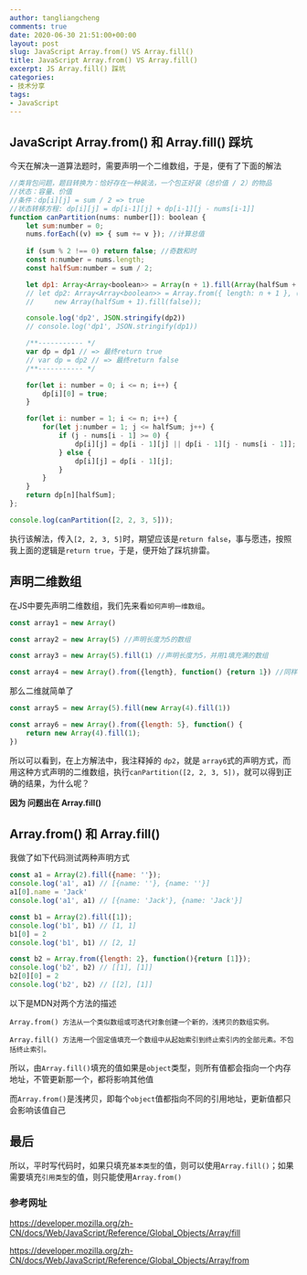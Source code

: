 ```yaml
---
author: tangliangcheng
comments: true
date: 2020-06-30 21:51:00+00:00
layout: post
slug: JavaScript Array.from() VS Array.fill()
title: JavaScript Array.from() VS Array.fill()
excerpt: JS Array.fill() 踩坑
categories:
- 技术分享
tags:
- JavaScript
---
```


## JavaScript Array.from() 和 Array.fill() 踩坑

今天在解决一道算法题时，需要声明一个二维数组，于是，便有了下面的解法

```js
//类背包问题，题目转换为：恰好存在一种装法，一个包正好装（总价值 / 2）的物品
//状态：容量、价值
//条件：dp[i][j] = sum / 2 => true
//状态转移方程: dp[i][j] = dp[i-1][j] + dp[i-1][j - nums[i-1]]
function canPartition(nums: number[]): boolean {
    let sum:number = 0;
    nums.forEach((v) => { sum += v }); //计算总值
    
    if (sum % 2 !== 0) return false; //奇数和时
    const n:number = nums.length;
    const halfSum:number = sum / 2;

    let dp1: Array<Array<boolean>> = Array(n + 1).fill(Array(halfSum + 1).fill(false));
    // let dp2: Array<Array<boolean>> = Array.from({ length: n + 1 }, () =>
    //     new Array(halfSum + 1).fill(false));

    console.log('dp2', JSON.stringify(dp2))
    // console.log('dp1', JSON.stringify(dp1))

    /**----------- */
    var dp = dp1 // => 最终return true
    // var dp = dp2 // => 最终return false
    /**----------- */

    for(let i: number = 0; i <= n; i++) {
        dp[i][0] = true;
    }

    for(let i: number = 1; i <= n; i++) {
        for(let j:number = 1; j <= halfSum; j++) {
            if (j - nums[i - 1] >= 0) {
                dp[i][j] = dp[i - 1][j] || dp[i - 1][j - nums[i - 1]];
            } else {
                dp[i][j] = dp[i - 1][j];
            }
        }
    }
    return dp[n][halfSum];
};

console.log(canPartition([2, 2, 3, 5]));
```

执行该解法，传入`[2, 2, 3, 5]`时，期望应该是`return false`，事与愿违，按照我上面的逻辑是`return true`，于是，便开始了踩坑排雷。

## 声明二维数组

在JS中要先声明二维数组，我们先来看`如何声明一维数组`。

```js
const array1 = new Array()

const array2 = new Array(5) //声明长度为5的数组

const array3 = new Array(5).fill(1) //声明长度为5，并用1填充满的数组

const array4 = new Array().from({length}, function() {return 1}) //同样声明长度为5，并用1填充满的数组

```

那么二维就简单了
```js
const array5 = new Array(5).fill(new Array(4).fill(1))

const array6 = new Array().from({length: 5}, function() {
    return new Array(4).fill(1);
})
```

所以可以看到，在上方解法中，我注释掉的 `dp2`，就是 `array6`式的声明方式，而用这种方式声明的二维数组，执行`canPartition([2, 2, 3, 5])`，就可以得到正确的结果，为什么呢？

**因为 问题出在 Array.fill()**

## Array.from() 和 Array.fill()


我做了如下代码测试两种声明方式


```js
const a1 = Array(2).fill({name: ''});
console.log('a1', a1) // [{name: ''}, {name: ''}]
a1[0].name = 'Jack'
console.log('a1', a1) // [{name: 'Jack'}, {name: 'Jack'}]

const b1 = Array(2).fill([1]);
console.log('b1', b1) // [1, 1]
b1[0] = 2
console.log('b1', b1) // [2, 1]

const b2 = Array.from({length: 2}, function(){return [1]});
console.log('b2', b2) // [[1], [1]]
b2[0][0] = 2
console.log('b2', b2) // [[2], [1]]

```

以下是MDN对两个方法的描述
```
Array.from() 方法从一个类似数组或可迭代对象创建一个新的，浅拷贝的数组实例。

Array.fill() 方法用一个固定值填充一个数组中从起始索引到终止索引内的全部元素。不包括终止索引。
```

所以，由`Array.fill()`填充的值如果是`object`类型，则所有值都会指向一个内存地址，不管更新那一个，都将影响其他值

而`Array.from()`是浅拷贝，即每个`object`值都指向不同的引用地址，更新值都只会影响该值自己


## 最后

所以，平时写代码时，如果只填充`基本类型`的值，则可以使用`Array.fill()`；如果需要填充`引用类型`的值，则只能使用`Array.from()`

### 参考网址

https://developer.mozilla.org/zh-CN/docs/Web/JavaScript/Reference/Global_Objects/Array/fill

https://developer.mozilla.org/zh-CN/docs/Web/JavaScript/Reference/Global_Objects/Array/from

